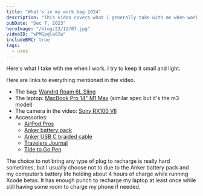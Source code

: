 ```yaml
---
title: "What's in my work bag 2024"
description: "This video covers what I generally take with me when working away from the home for a short time."
pubDate: "Dec 7, 2023"
heroImage: "/blog/23/12/07.jpg"
videoID: "wPMGpqla82w"
includeBMC: true
tags:
  - uses
---
```



Here's what I take with me when I work. I try to keep it small and light.

<AffiliateDisclaimer />
<YouTube id={frontmatter.videoID} />

Here are links to everything mentioned in the video.

- The bag: [Wandrd Roam 6L Sling](https://geni.us/wandrd6lsling)
- The laptop: [MacBook Pro 14" M1 Max](https://geni.us/cctplus-m3max) (similar spec but it's the m3 model)
- The camera in the video: [Sony RX100 VII](https://geni.us/cctpocketcam)
- Accessories:
  - [AirPod Pros](https://geni.us/0r2ZG)
  - [Anker battery pack](https://geni.us/AWJhN)
  - [Anker USB C braided cable](https://geni.us/K9jpMZx)
  - [Travelers Journal](https://geni.us/6yQyTr)
  - [Tide to Go Pen](https://geni.us/8jc9h)

The choice to not bring any type of plug to recharge is really hard sometimes, but I usually choose not to due to the Anker battery pack and my computer’s battery life holding about 4 hours of charge while running Xcode betas. It has enough punch to recharge my laptop at least once while still having some room to charge my phone if needed.
